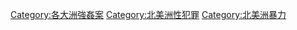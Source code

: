 [[Category:各大洲強姦案|Category:各大洲強姦案]]
[[Category:北美洲性犯罪|Category:北美洲性犯罪]]
[[Category:北美洲暴力|Category:北美洲暴力]]